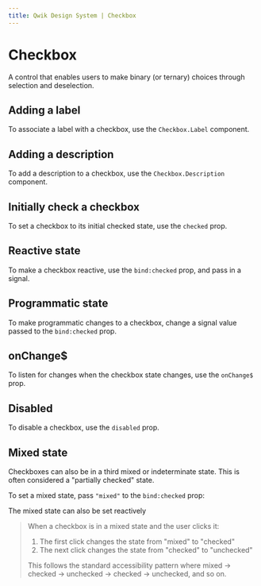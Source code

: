 ```yaml
---
title: Qwik Design System | Checkbox
---
```


# Checkbox

A control that enables users to make binary (or ternary) choices through selection and deselection.

<Showcase name="hero" />


## Adding a label

To associate a label with a checkbox, use the `Checkbox.Label` component.

<Showcase name="label" />

## Adding a description

To add a description to a checkbox, use the `Checkbox.Description` component.

<Showcase name="description" />

## Initially check a checkbox

To set a checkbox to its initial checked state, use the `checked` prop.

<Showcase name="initial" />

## Reactive state

To make a checkbox reactive, use the `bind:checked` prop, and pass in a signal.

<Showcase name="reactive" />

## Programmatic state

To make programmatic changes to a checkbox, change a signal value passed to the `bind:checked` prop.

<Showcase name="programmatic" />

## onChange$

To listen for changes when the checkbox state changes, use the `onChange$` prop.

<Showcase name="change" />

## Disabled

To disable a checkbox, use the `disabled` prop.

<Showcase name="disabled" />

## Mixed state

Checkboxes can also be in a third mixed or indeterminate state. This is often considered a "partially checked" state.

To set a mixed state, pass `"mixed"` to the `bind:checked` prop:

<Showcase name="mixed-initial" />

The mixed state can also be set reactively

<Showcase name="mixed-reactive" />

> When a checkbox is in a mixed state and the user clicks it:
> 1. The first click changes the state from "mixed" to "checked"
> 2. The next click changes the state from "checked" to "unchecked"
> 
> This follows the standard accessibility pattern where mixed → checked → unchecked → checked → unchecked, and so on.



